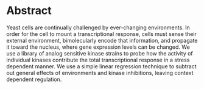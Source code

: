 # Abstract

Yeast cells are continually challenged by ever-changing environments. In order for the cell to mount a transcriptional response, cells must sense their external environment, bimolecularly encode that information, and propagate it toward the nucleus, where gene expression levels can be changed. We use a library of analog sensitive kinase strains to probe how the activity of individual kinases contribute the total transcriptional response in a stress dependent manner. We use a simple linear regression technique to subtract out general effects of environments and kinase inhibitions, leaving context dependent regulation.
